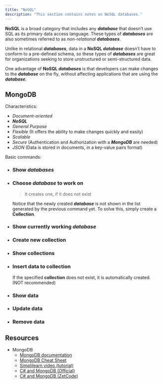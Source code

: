 ```yaml
---
title: "NoSQL"
description: "This section contains notes on NoSQL databases."
---
```



**NoSQL** is a broad category that includes any ***database*** that doesn’t use SQL as its primary data access language. These types of ***databases*** are also sometimes referred to as *non-relational **databases***.

Unlike in relational ***databases***, data in a **NoSQL** ***database*** doesn’t have to conform to a pre-defined schema, so these types of ***databases*** are great for organizations seeking to store unstructured or semi-structured data.

One advantage of **NoSQL *databases*** is that developers can make changes to the ***database*** on the fly, without affecting applications that are using the ***database***.

## MongoDB

Characteristics:

- *Document-oriented*
- ***NoSQL***
- *General Purpose*
- *Flexible* (It offers the ability to make changes quickly and easily)
- *Scalable*
- *Secure* (Authentication and Authorization with a ***MongoDB*** are needed)
- *JSON* (Data is stored in documents, in a key-value pairs format)

Basic commands:

- ### Show *databases*

  <Gist gistCode="43744e85d18c156cd7ec723c774f6c34" fileName="show.bash" />

- ### Choose *database* to work on

  > It creates one, if it does not exist

  <Gist gistCode="43744e85d18c156cd7ec723c774f6c34" fileName="use.bash" />

  Notice that the newly created ***database*** is not shown in the list generated by the previous command yet. To solve this, simply create a **Collection**.
- ### Show currently working *database*

  <Gist gistCode="43744e85d18c156cd7ec723c774f6c34" fileName="show-current.bash" />

- ### Create new collection

  <Gist gistCode="43744e85d18c156cd7ec723c774f6c34" fileName="collection-create.bash" />

- ### Show collections

  <Gist gistCode="43744e85d18c156cd7ec723c774f6c34" fileName="collections-show.bash" />

- ### Insert data to collection

  <Gist gistCode="43744e85d18c156cd7ec723c774f6c34" fileName="data-insert.bash" />

  If the specified **collection** does not exist, it is automatically created. (NOT recommended)
- ### Show data

  <Gist gistCode="43744e85d18c156cd7ec723c774f6c34" fileName="data-show.bash" />

- ### Update data

  <Gist gistCode="43744e85d18c156cd7ec723c774f6c34" fileName="data-update.bash" />

- ### Remove data

  <Gist gistCode="43744e85d18c156cd7ec723c774f6c34" fileName="data-remove.bash" />

## Resources

- MongoDB
  - [MongoDB documentation](https://docs.mongodb.com)
  - [MongoDB Cheat Sheet](https://www.mongodb.com/developer/quickstart/cheat-sheet/)
  - [Simplilearn video (tutorial)](https://youtu.be/lBBtq3Oawqw)
  - [C\# and MongoDB (Official)](https://www.mongodb.com/blog/post/quick-start-c-sharp-and-mongodb-starting-and-setup)
  - [C\# and MongoDB (ZetCode)](https://zetcode.com/csharp/mongodb/)
